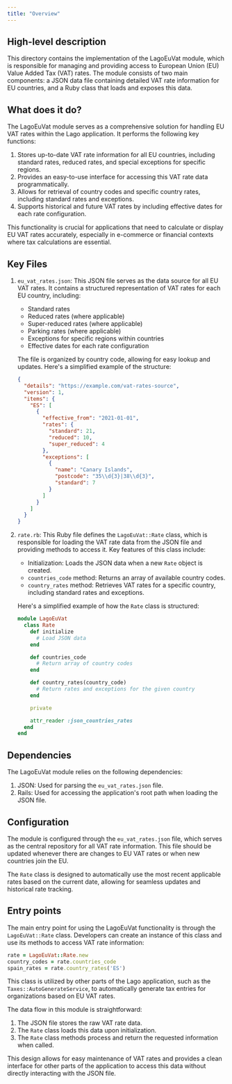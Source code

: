 ```yaml
---
title: "Overview"
---
```


## High-level description
This directory contains the implementation of the LagoEuVat module, which is responsible for managing and providing access to European Union (EU) Value Added Tax (VAT) rates. The module consists of two main components: a JSON data file containing detailed VAT rate information for EU countries, and a Ruby class that loads and exposes this data.

## What does it do?
The LagoEuVat module serves as a comprehensive solution for handling EU VAT rates within the Lago application. It performs the following key functions:

1. Stores up-to-date VAT rate information for all EU countries, including standard rates, reduced rates, and special exceptions for specific regions.
2. Provides an easy-to-use interface for accessing this VAT rate data programmatically.
3. Allows for retrieval of country codes and specific country rates, including standard rates and exceptions.
4. Supports historical and future VAT rates by including effective dates for each rate configuration.

This functionality is crucial for applications that need to calculate or display EU VAT rates accurately, especially in e-commerce or financial contexts where tax calculations are essential.

## Key Files

1. `eu_vat_rates.json`:
   This JSON file serves as the data source for all EU VAT rates. It contains a structured representation of VAT rates for each EU country, including:
   - Standard rates
   - Reduced rates (where applicable)
   - Super-reduced rates (where applicable)
   - Parking rates (where applicable)
   - Exceptions for specific regions within countries
   - Effective dates for each rate configuration

   The file is organized by country code, allowing for easy lookup and updates. Here's a simplified example of the structure:

   ```json
   {
     "details": "https://example.com/vat-rates-source",
     "version": 1,
     "items": {
       "ES": [
         {
           "effective_from": "2021-01-01",
           "rates": {
             "standard": 21,
             "reduced": 10,
             "super_reduced": 4
           },
           "exceptions": [
             {
               "name": "Canary Islands",
               "postcode": "35\\d{3}|38\\d{3}",
               "standard": 7
             }
           ]
         }
       ]
     }
   }
   ```

2. `rate.rb`:
   This Ruby file defines the `LagoEuVat::Rate` class, which is responsible for loading the VAT rate data from the JSON file and providing methods to access it. Key features of this class include:

   - Initialization: Loads the JSON data when a new `Rate` object is created.
   - `countries_code` method: Returns an array of available country codes.
   - `country_rates` method: Retrieves VAT rates for a specific country, including standard rates and exceptions.

   Here's a simplified example of how the `Rate` class is structured:

   ```ruby
   module LagoEuVat
     class Rate
       def initialize
         # Load JSON data
       end

       def countries_code
         # Return array of country codes
       end

       def country_rates(country_code)
         # Return rates and exceptions for the given country
       end

       private

       attr_reader :json_countries_rates
     end
   end
   ```

## Dependencies
The LagoEuVat module relies on the following dependencies:

1. JSON: Used for parsing the `eu_vat_rates.json` file.
2. Rails: Used for accessing the application's root path when loading the JSON file.

## Configuration
The module is configured through the `eu_vat_rates.json` file, which serves as the central repository for all VAT rate information. This file should be updated whenever there are changes to EU VAT rates or when new countries join the EU.

The `Rate` class is designed to automatically use the most recent applicable rates based on the current date, allowing for seamless updates and historical rate tracking.

## Entry points
The main entry point for using the LagoEuVat functionality is through the `LagoEuVat::Rate` class. Developers can create an instance of this class and use its methods to access VAT rate information:

```ruby
rate = LagoEuVat::Rate.new
country_codes = rate.countries_code
spain_rates = rate.country_rates('ES')
```

This class is utilized by other parts of the Lago application, such as the `Taxes::AutoGenerateService`, to automatically generate tax entries for organizations based on EU VAT rates.

The data flow in this module is straightforward:
1. The JSON file stores the raw VAT rate data.
2. The `Rate` class loads this data upon initialization.
3. The `Rate` class methods process and return the requested information when called.

This design allows for easy maintenance of VAT rates and provides a clean interface for other parts of the application to access this data without directly interacting with the JSON file.